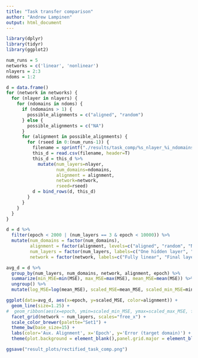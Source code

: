 ```yaml
---
title: "Task transfer comparison"
author: "Andrew Lampinen"
output: html_document
---
```

```r
library(dplyr)
library(tidyr)
library(ggplot2)
```

```r
num_runs = 5
networks = c('linear', 'nonlinear')
nlayers = 2:3
ndoms = 1:2

d = data.frame()
for (network in networks) {
  for (nlayer in nlayers) {
    for (ndomains in ndoms) {
      if (ndomains > 1) {
        possible_alignments = c("aligned", "random")
      } else {
        possible_alignments = c("NA")
      }
      for (alignment in possible_alignments) {
        for (rseed in 0:(num_runs-1)) {
          filename = sprintf("./results/task_comp/%s_nlayer_%i_ndomains_%i_aligned_%s_rseed_%i_loss_track.csv",network,nlayer,ndomains,alignment,rseed)
          this_d = read.csv(filename, header=T)
          this_d = this_d %>%
            mutate(num_layers=nlayer,
                   num_domains=ndomains,
                   alignment = alignment,
                   network=network,
                   rseed=rseed)
          d = bind_rows(d, this_d)
        }
      }
    }
  }
}
```

```r
d = d %>%
  filter(epoch < 2000 | (num_layers == 3 & epoch < 10000)) %>%
  mutate(num_domains = factor(num_domains),
         alignment = factor(alignment, levels=c("aligned", "random", "NA"), labels=c("aligned", "random", "no aux.")),
         num_layers = factor(num_layers, labels=c("One hidden layer", "Two hidden layers")),
         network = factor(network, labels=c("Fully linear", "Final layer nonlinear")))
```

```r
avg_d = d %>% 
  group_by(num_layers, num_domains, network, alignment, epoch) %>%
  summarize(min_MSE=min(MSE), max_MSE=max(MSE), mean_MSE=mean(MSE)) %>%
  ungroup() %>%
  mutate(log_MSE=log(mean_MSE), scaled_MSE=mean_MSE, scaled_min_MSE=min_MSE, scaled_max_MSE=max_MSE)
```

```r
ggplot(data=avg_d, aes(x=epoch, y=scaled_MSE, color=alignment)) +
  geom_line(size=1.25) +
#  geom_ribbon(aes(x=epoch, ymin=scaled_min_MSE, ymax=scaled_max_MSE, fill=num_domains), alpha=0.3) +
  facet_grid(network ~ num_layers, scales="free_x") +
  scale_color_brewer(palette="Set1") +
  theme_bw(base_size=15) +
  labs(color='Aux. Alignment', x='Epoch', y='Error (target domain)') +
  theme(plot.background = element_blank(),panel.grid.major = element_blank(),panel.grid.minor = element_blank())
```

```r
ggsave("result_plots/rectified_task_comp.png")
```

